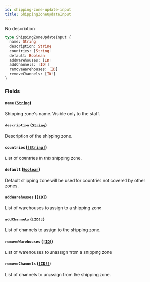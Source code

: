 ```yaml
---
id: shipping-zone-update-input
title: ShippingZoneUpdateInput
---
```


No description

```graphql
type ShippingZoneUpdateInput {
  name: String
  description: String
  countries: [String]
  default: Boolean
  addWarehouses: [ID]
  addChannels: [ID!]
  removeWarehouses: [ID]
  removeChannels: [ID!]
}
```

### Fields

#### `name` ([`String`](../../../developer/api-reference/scalars/string))

Shipping zone's name. Visible only to the staff.

#### `description` ([`String`](../../../developer/api-reference/scalars/string))

Description of the shipping zone.

#### `countries` ([`[String]`](../../../developer/api-reference/scalars/string))

List of countries in this shipping zone.

#### `default` ([`Boolean`](../../../developer/api-reference/scalars/boolean))

Default shipping zone will be used for countries not covered by other zones.

#### `addWarehouses` ([`[ID]`](../../../developer/api-reference/scalars/id))

List of warehouses to assign to a shipping zone

#### `addChannels` ([`[ID!]`](../../../developer/api-reference/scalars/id))

List of channels to assign to the shipping zone.

#### `removeWarehouses` ([`[ID]`](../../../developer/api-reference/scalars/id))

List of warehouses to unassign from a shipping zone

#### `removeChannels` ([`[ID!]`](../../../developer/api-reference/scalars/id))

List of channels to unassign from the shipping zone.
